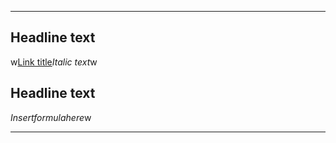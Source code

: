 
----

== Headline text ==
w[[Link title]]''Italic text''w
== Headline text ==
<math>Insert formula here</math>w
----